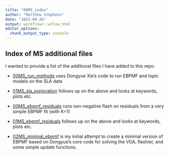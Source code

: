 ```yaml
---
title: "00MS_index"
author: "Matthew Stephens"
date: "2023-09-26"
output: workflowr::wflow_html
editor_options:
  chunk_output_type: console
---
```


## Index of MS additional files

I wanted to provide a list of the additional files I have added to this repo.


* [00MS_run_methods](00MS_run_methods.html) uses Dongyue Xie's code to run EBPMF and topic models on the SLA data

* [01MS_sla_exploration](01MS_sla_exploration.html) follows up on the above and looks at keywords, plots etc.


* [00MS_ebpmf_residuals](00MS_ebpmf_residuals.html) runs non-negative flash on residuals from a very simple EBPMF fit (with K=1)

* [01MS_ebpmf_residuals](01MS_ebpmf_residuals.html) follows up on the above and looks at keywords, plots etc.

* [02MS_minimal_ebpmf](02MS_minimal_ebpmf.html) is my initial attempt to create a minimal version of EBPMF based on Dongyue's core code for solving the VGA, flashier, and some simple update functions.
